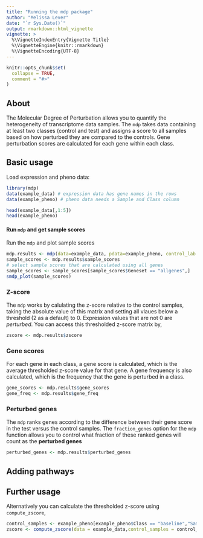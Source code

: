 ```yaml
---
title: "Running the mdp package"
author: "Melissa Lever"
date: "`r Sys.Date()`"
output: rmarkdown::html_vignette
vignette: >
  %\VignetteIndexEntry{Vignette Title}
  %\VignetteEngine{knitr::rmarkdown}
  %\VignetteEncoding{UTF-8}
---
```


```r
knitr::opts_chunk$set(
  collapse = TRUE,
  comment = "#>"
)
```

## About

The Molecular Degree of Perturbation allows you to quantify the heterogeneity of transcriptome data samples. The `mdp` takes data containing at least two classes (control and test) and assigns a score to all samples based on how perturbed they are compared to the controls. Gene perturbation scores are calculated for each gene within each class. 

## Basic usage

Load expression and pheno data:

```r
library(mdp)
data(example_data) # expression data has gene names in the rows
data(example_pheno) # pheno data needs a Sample and Class column

head(example_data[,1:5]) 
head(example_pheno) 
```

#### Run `mdp` and get sample scores

Run the `mdp` and plot sample scores 
```r
mdp.results <- mdp(data=example_data, pdata=example_pheno, control_lab = "baseline")
sample_scores <- mdp.results$sample_scores
# select sample scores that are calculated using all genes
sample_scores <- sample_scores[sample_scores$Geneset == "allgenes",] 
smdp_plot(sample_scores)
```

### Z-score 
The `mdp` works by calulating the z-score relative to the control samples, taking the absolute value of this matrix and setting all vlaues below a threshold (2 as a default) to 0. Expression values that are not 0 are *perturbed*. You can access this thresholded z-score matrix by,
```r
zscore <- mdp.results$zscore
```


### Gene scores
For each gene in each class, a gene score is calculated, which is the average thresholded z-score value for that gene. A gene frequency is also calculated, which is the frequency that the gene is perturbed in a class.
```r
gene_scores <- mdp.results$gene_scores
gene_freq <- mdp.results$gene_freq

```


### Perturbed genes
The `mdp` ranks genes according to the difference between their gene score in the test versus the control samples. The `fraction_genes` option for the `mdp` function allows you to control what fraction of these ranked genes will count as the **perturbed genes**
```r
perturbed_genes <- mdp.results$perturbed_genes
```




## Adding pathways




## Further usage


Alternatively you can calculate the thresholded z-score using `compute_zscore`,
```r
control_samples <- example_pheno[example_pheno$Class == "baseline","Sample"]
zscore <- compute_zscore(data = example_data,control_samples = control_samples,measure = "mean",std = 2)
```









